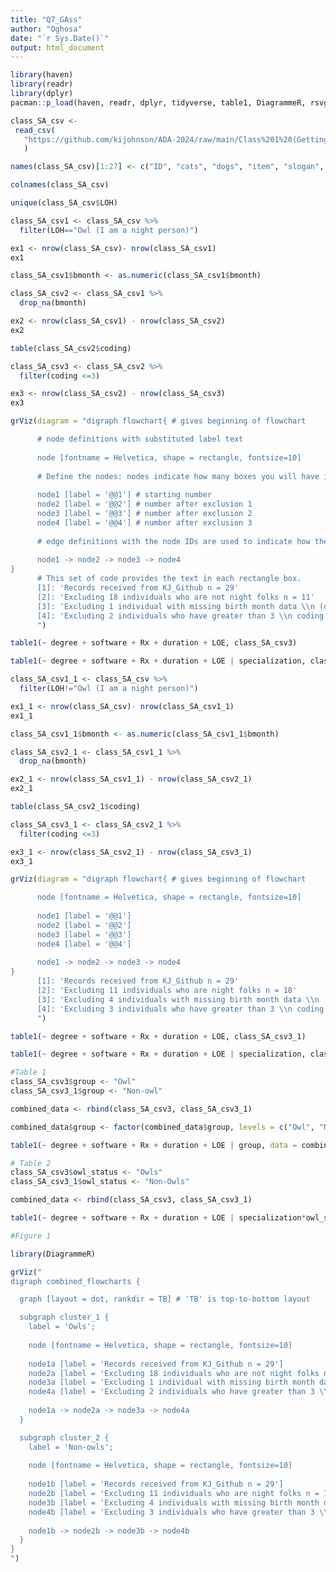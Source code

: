 ---
title: "Q7_GAss"
author: "Oghosa"
date: "`r Sys.Date()`"
output: html_document
---

```{r}
library(haven) 
library(readr) 
library(dplyr) 
pacman::p_load(haven, readr, dplyr, tidyverse, table1, DiagrammeR, rsvg)
```

```{r}
class_SA_csv <-
 read_csv(
   "https://github.com/kijohnson/ADA-2024/raw/main/Class%201%20(Getting%20started%20and%20RR%20I)/Lab/Class%201%20Survey%20Fall%202024_di.csv"
   )
```

```{r}
names(class_SA_csv)[1:27] <- c("ID", "cats", "dogs", "item", "slogan", "day", "LOH", "food", "drink", "season", "month", "hobby", "degree", "specialization", "software", "Rx", "coding", "duration", "learn", "interest", "number", "bday", "bmonth", "country", "state", "city", "LOE")

colnames(class_SA_csv)
```

```{r}
unique(class_SA_csv$LOH)
```

```{r}
class_SA_csv1 <- class_SA_csv %>%
  filter(LOH=="Owl (I am a night person)") 

ex1 <- nrow(class_SA_csv)- nrow(class_SA_csv1)
ex1
```

```{r}
class_SA_csv1$bmonth <- as.numeric(class_SA_csv1$bmonth)

class_SA_csv2 <- class_SA_csv1 %>%
  drop_na(bmonth) 

ex2 <- nrow(class_SA_csv1) - nrow(class_SA_csv2)
ex2
```
```{r}
table(class_SA_csv2$coding)
```

```{r}
class_SA_csv3 <- class_SA_csv2 %>%
  filter(coding <=3)

ex3 <- nrow(class_SA_csv2) - nrow(class_SA_csv3)
ex3
```
```{r}
grViz(diagram = "digraph flowchart{ # gives beginning of flowchart

      # node definitions with substituted label text
      
      node [fontname = Helvetica, shape = rectangle, fontsize=10] 
      
      # Define the nodes: nodes indicate how many boxes you will have in your diagram. Since I have three sets of exclusions, I will have four nodes.
      
      node1 [label = '@@1'] # starting number
      node2 [label = '@@2'] # number after exclusion 1
      node3 [label = '@@3'] # number after exclusion 2
      node4 [label = '@@4'] # number after exclusion 3
      
      # edge definitions with the node IDs are used to indicate how the rectangle boxes flow from each other. 
      
      node1 -> node2 -> node3 -> node4
}
      # This set of code provides the text in each rectangle box.
      [1]: 'Records received from KJ_Github n = 29'
      [2]: 'Excluding 18 individuals who are not night folks n = 11'
      [3]: 'Excluding 1 individual with missing birth month data \\n (or entered a non-numeric figure) n = 10'
      [4]: 'Excluding 2 individuals who have greater than 3 \\n coding comfort level (very advanced) n = 8'
      ")
```

```{r}
table1(~ degree + software + Rx + duration + LOE, class_SA_csv3)
```

```{r}
table1(~ degree + software + Rx + duration + LOE | specialization, class_SA_csv3)
```

```{r}
class_SA_csv1_1 <- class_SA_csv %>%
  filter(LOH!="Owl (I am a night person)") 

ex1_1 <- nrow(class_SA_csv)- nrow(class_SA_csv1_1)
ex1_1
```

```{r}
class_SA_csv1_1$bmonth <- as.numeric(class_SA_csv1_1$bmonth)

class_SA_csv2_1 <- class_SA_csv1_1 %>%
  drop_na(bmonth) 

ex2_1 <- nrow(class_SA_csv1_1) - nrow(class_SA_csv2_1)
ex2_1
```

```{r}
table(class_SA_csv2_1$coding)
```

```{r}
class_SA_csv3_1 <- class_SA_csv2_1 %>%
  filter(coding <=3)

ex3_1 <- nrow(class_SA_csv2_1) - nrow(class_SA_csv3_1)
ex3_1
```

```{r}
grViz(diagram = "digraph flowchart{ # gives beginning of flowchart

      node [fontname = Helvetica, shape = rectangle, fontsize=10] 
      
      node1 [label = '@@1']
      node2 [label = '@@2'] 
      node3 [label = '@@3'] 
      node4 [label = '@@4'] 
      
      node1 -> node2 -> node3 -> node4
}
      [1]: 'Records received from KJ_Github n = 29'
      [2]: 'Excluding 11 individuals who are night folks n = 18'
      [3]: 'Excluding 4 individuals with missing birth month data \\n (or entered a non-numeric figure) n = 14'
      [4]: 'Excluding 3 individuals who have greater than 3 \\n coding comfort level (very advanced) n = 11'
      ")
```

```{r}
table1(~ degree + software + Rx + duration + LOE, class_SA_csv3_1)
```

```{r}
table1(~ degree + software + Rx + duration + LOE | specialization, class_SA_csv3_1)
```

```{r}
#Table 1
class_SA_csv3$group <- "Owl"
class_SA_csv3_1$group <- "Non-owl"

combined_data <- rbind(class_SA_csv3, class_SA_csv3_1)

combined_data$group <- factor(combined_data$group, levels = c("Owl", "Non-owl"))

table1(~ degree + software + Rx + duration + LOE | group, data = combined_data)
```

```{r}
# Table 2
class_SA_csv3$owl_status <- "Owls"
class_SA_csv3_1$owl_status <- "Non-Owls"

combined_data <- rbind(class_SA_csv3, class_SA_csv3_1)

table1(~ degree + software + Rx + duration + LOE | specialization*owl_status, data = combined_data)


```

```{r}
#Figure 1

library(DiagrammeR)

grViz("
digraph combined_flowcharts {

  graph [layout = dot, rankdir = TB] # 'TB' is top-to-bottom layout

  subgraph cluster_1 {
    label = 'Owls';
    
    node [fontname = Helvetica, shape = rectangle, fontsize=10]
    
    node1a [label = 'Records received from KJ_Github n = 29']
    node2a [label = 'Excluding 18 individuals who are not night folks n = 11']
    node3a [label = 'Excluding 1 individual with missing birth month data \\n (or entered a non-numeric figure) n = 10']
    node4a [label = 'Excluding 2 individuals who have greater than 3 \\n coding comfort level (very advanced) n = 8']
    
    node1a -> node2a -> node3a -> node4a
  }

  subgraph cluster_2 {
    label = 'Non-owls';
    
    node [fontname = Helvetica, shape = rectangle, fontsize=10]
    
    node1b [label = 'Records received from KJ_Github n = 29']
    node2b [label = 'Excluding 11 individuals who are night folks n = 18']
    node3b [label = 'Excluding 4 individuals with missing birth month data \\n (or entered a non-numeric figure) n = 14']
    node4b [label = 'Excluding 3 individuals who have greater than 3 \\n coding comfort level (very advanced) n = 11']
    
    node1b -> node2b -> node3b -> node4b
  }
}
")


```


